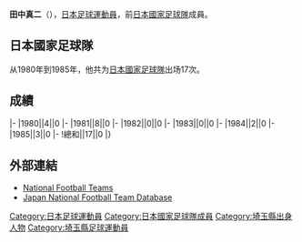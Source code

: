 {{Infobox football biography
|name=田中真二
|image=
|fullname=田中真二
|birth_date={{Birth date and age|1960|9|25}}
|cityofbirth=[[埼玉縣|埼玉縣]]
|countryofbirth=[[日本|日本]]
|height=1.74 m
|position=[[後衛_(足球)|後衛]]
|currentclub=
|years=1983-1992<br/>1992-1993<br/>1994-1995
|clubs=[[橫濱水手|日産自動車]]<br/>[[浦和紅鑽|浦和紅鑽]]<br/>[[京都不死鳥|京都不死鳥]]
|caps(goals)=
|nationalyears=1980-1985
|nationalteam=[[日本國家足球隊|日本]]
|nationalcaps(goals)=17 (0)
}}
'''田中真二'''（{{Bd|1960年|9月25日||}}），[[日本|日本]][[足球|足球]][[運動員|運動員]]，前[[日本國家足球隊|日本國家足球隊]]成員。

==日本國家足球隊==
从1980年到1985年，他共为[[日本國家足球隊|日本國家足球隊]]出场17次。

==成績==
{{Football player national team statistics|JPN}}
|-
|1980||4||0
|-
|1981||8||0
|-
|1982||0||0
|-
|1983||0||0
|-
|1984||2||0
|-
|1985||3||0
|-
!總和||17||0
|}

==外部連結==
{{Reflist}}
*[http://www.national-football-teams.com/v2/player.php?id=36439 National Football Teams] {{Wayback|url=http://www.national-football-teams.com/v2/player.php?id=36439 |date=20121021034201 }}
*[https://web.archive.org/web/20130921184557/http://www.japannationalfootballteam.com/en/players/tanaka_shinji.html Japan National Football Team Database]

{{Japan-sport-bio-stub}}
{{Soccer-player-stub}}
{{1979年世界青年錦標賽日本参赛名单}}

[[Category:日本足球運動員|Category:日本足球運動員]]
[[Category:日本國家足球隊成員|Category:日本國家足球隊成員]]
[[Category:埼玉縣出身人物|Category:埼玉縣出身人物]]
[[Category:埼玉縣足球運動員|Category:埼玉縣足球運動員]]